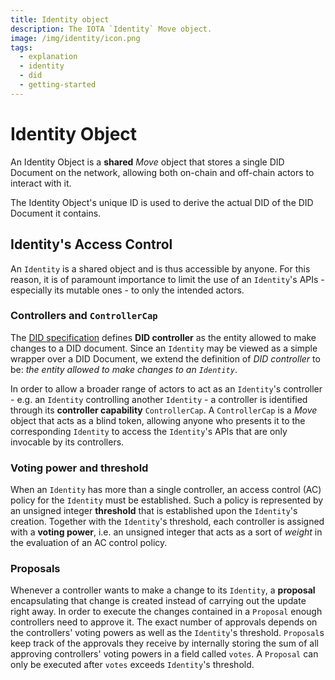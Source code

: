```yaml
---
title: Identity object
description: The IOTA `Identity` Move object.
image: /img/identity/icon.png
tags:
  - explanation
  - identity
  - did
  - getting-started
---
```


# Identity Object

An Identity Object is a **shared** _Move_ object that stores a single DID Document on the network, allowing both
on-chain and off-chain actors to interact with it.

The Identity Object's unique ID is used to derive the actual DID of the DID Document it contains.

## Identity's Access Control

An `Identity` is a shared object and is thus accessible by anyone. For this reason, it is of paramount importance to 
limit the use of an `Identity`'s APIs - especially its mutable ones - to only the intended actors.

### Controllers and `ControllerCap`

The [DID specification](https://www.w3.org/TR/did-core/) defines **DID controller** as the entity allowed to make changes to
a DID document. Since an `Identity` may be viewed as a simple wrapper over a DID Document, we extend the definition of _DID controller_ to be:
_the entity allowed to make changes to an `Identity`_.

In order to allow a broader range of actors to act as an `Identity`'s controller - e.g. an `Identity` controlling another `Identity` -
a controller is identified through its **controller capability** `ControllerCap`.
A `ControllerCap` is a _Move_ object that acts as a blind token, allowing anyone who presents it to the corresponding `Identity` to access
the `Identity`'s APIs that are only invocable by its controllers.

### Voting power and threshold

When an `Identity` has more than a single controller, an access control (AC) policy for the `Identity` must be established. Such a policy is 
represented by an unsigned integer **threshold** that is established upon the `Identity`'s creation. Together with the `Identity`'s threshold, each controller
is assigned with a **voting power**, i.e. an unsigned integer that acts as a sort of _weight_ in the evaluation of an AC control policy.   

### Proposals

Whenever a controller wants to make a change to its `Identity`, a **proposal** encapsulating that change is created instead of carrying out the update
right away. In order to execute the changes contained in a `Proposal` enough controllers need to approve it. The exact number of approvals depends on 
the controllers' voting powers as well as the `Identity`'s threshold. 
`Proposal`s keep track of the approvals they receive by internally storing the sum of all approving controllers' voting powers in a field called `votes`.
A `Proposal` can only be executed after `votes` exceeds `Identity`'s threshold.
